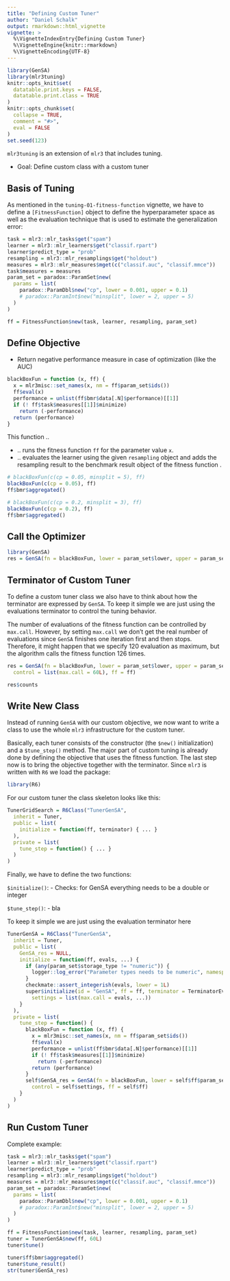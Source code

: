 ```yaml
---
title: "Defining Custom Tuner"
author: "Daniel Schalk"
output: rmarkdown::html_vignette
vignette: >
  %\VignetteIndexEntry{Defining Custom Tuner}
  %\VignetteEngine{knitr::rmarkdown}
  %\VignetteEncoding{UTF-8}
---
```


```r
library(GenSA)
library(mlr3tuning)
knitr::opts_knit$set(
  datatable.print.keys = FALSE,
  datatable.print.class = TRUE
)
knitr::opts_chunk$set(
  collapse = TRUE,
  comment = "#>",
  eval = FALSE
)
set.seed(123)
```

`mlr3tuning` is an extension of `mlr3` that includes tuning.

-   Goal: Define custom class with a custom tuner

## Basis of Tuning

As mentioned in the `tuning-01-fitness-function` vignette, we have to define a `[FitnessFunction]` object to define the hyperparameter space as well as the evaluation technique that is used to estimate the generalization error:

```r
task = mlr3::mlr_tasks$get("spam")
learner = mlr3::mlr_learners$get("classif.rpart")
learner$predict_type = "prob"
resampling = mlr3::mlr_resamplings$get("holdout")
measures = mlr3::mlr_measures$mget(c("classif.auc", "classif.mmce"))
task$measures = measures
param_set = paradox::ParamSet$new(
  params = list(
    paradox::ParamDbl$new("cp", lower = 0.001, upper = 0.1)
    # paradox::ParamInt$new("minsplit", lower = 2, upper = 5)
  )
)

ff = FitnessFunction$new(task, learner, resampling, param_set)
```

## Define Objective


- Return negative performance measure in case of optimization (like the AUC)

```r
blackBoxFun = function (x, ff) {
  x = mlr3misc::set_names(x, nm = ff$param_set$ids())
  ff$eval(x)
  performance = unlist(ff$bmr$data[.N]$performance)[[1]]
  if (! ff$task$measures[[1]]$minimize)
    return (-performance)
  return (performance)
}
```

This function ..

-   .. runs the fitness function `ff` for the parameter value `x`.
-   .. evaluates the learner using the given `resampling` object and adds the resampling result to the benchmark result object of the fitness function .

```r
# blackBoxFun(c(cp = 0.05, minsplit = 5), ff)
blackBoxFun(c(cp = 0.05), ff)
ff$bmr$aggregated()

# blackBoxFun(c(cp = 0.2, minsplit = 3), ff)
blackBoxFun(c(cp = 0.2), ff)
ff$bmr$aggregated()
```


## Call the Optimizer

```r
library(GenSA)
res = GenSA(fn = blackBoxFun, lower = param_set$lower, upper = param_set$upper, ff = ff)
```


## Terminator of Custom Tuner

To define a custom tuner class we also have to think about how the terminator are expressed by `GenSA`. To keep it simple we are just using the evaluations terminator to control the tuning behavior.

The number of evaluations of the fitness function can be controlled by `max.call`. However, by setting `max.call` we don't get the real number of evaluations since `GenSA` finishes one iteration first and then stops. Therefore, it might happen that we specify 120 evaluation as maximum, but the algorithm calls the fitness function 126 times.

```r
res = GenSA(fn = blackBoxFun, lower = param_set$lower, upper = param_set$upper,
  control = list(max.call = 60L), ff = ff)
```

```r
res$counts
```


## Write New Class

Instead of running `GenSA` with our custom objective, we now want to write a class to use the whole `mlr3` infrastructure for the custom tuner.

Basically, each tuner consists of the constructor (the `$new()` initialization) and a `$tune_step()` method. The major part of custom tuning is already done by defining the objective that uses the fitness function. The last step now is to bring the objective together with the terminator. Since `mlr3` is written with `R6` we load the package:

```r
library(R6)
```

For our custom tuner the class skeleton looks like this:

```r
TunerGridSearch = R6Class("TunerGenSA",
  inherit = Tuner,
  public = list(
    initialize = function(ff, terminator) { ... }
  ),
  private = list(
    tune_step = function() { ... }
  )
)

```

Finally, we have to define the two functions:

`$initialize()`:
-   Checks: for GenSA everything needs to be a double or integer

`$tune_step()`:
-   bla

To keep it simple we are just using the evaluation terminator here


```r
TunerGenSA = R6Class("TunerGenSA",
  inherit = Tuner,
  public = list(
    GenSA_res = NULL,
    initialize = function(ff, evals, ...) {
      if (any(param_set$storage_type != "numeric")) {
        logger::log_error("Parameter types needs to be numeric", namespace = "mlr3")
      }
      checkmate::assert_integerish(evals, lower = 1L)
      super$initialize(id = "GenSA", ff = ff, terminator = TerminatorEvaluations$new(evals),
        settings = list(max.call = evals, ...))
    }
  ),
  private = list(
    tune_step = function() {
      blackBoxFun = function (x, ff) {
        x = mlr3misc::set_names(x, nm = ff$param_set$ids())
        ff$eval(x)
        performance = unlist(ff$bmr$data[.N]$performance)[[1]]
        if (! ff$task$measures[[1]]$minimize)
          return (-performance)
        return (performance)
      }
      self$GenSA_res = GenSA(fn = blackBoxFun, lower = self$ff$param_set$lower, upper = self$ff$param_set$upper,
        control = self$settings, ff = self$ff)
    }
  )
)
```

## Run Custom Tuner

Complete example:

```r
task = mlr3::mlr_tasks$get("spam")
learner = mlr3::mlr_learners$get("classif.rpart")
learner$predict_type = "prob"
resampling = mlr3::mlr_resamplings$get("holdout")
measures = mlr3::mlr_measures$mget(c("classif.auc", "classif.mmce"))
param_set = paradox::ParamSet$new(
  params = list(
    paradox::ParamDbl$new("cp", lower = 0.001, upper = 0.1)
    # paradox::ParamInt$new("minsplit", lower = 2, upper = 5)
  )
)

ff = FitnessFunction$new(task, learner, resampling, param_set)
tuner = TunerGenSA$new(ff, 60L)
tuner$tune()

tuner$ff$bmr$aggregated()
tuner$tune_result()
str(tuner$GenSA_res)
```
